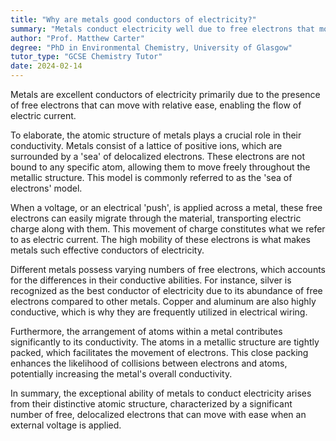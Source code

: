 ```yaml
---
title: "Why are metals good conductors of electricity?"
summary: "Metals conduct electricity well due to free electrons that move easily, allowing electric current to flow efficiently."
author: "Prof. Matthew Carter"
degree: "PhD in Environmental Chemistry, University of Glasgow"
tutor_type: "GCSE Chemistry Tutor"
date: 2024-02-14
---
```


Metals are excellent conductors of electricity primarily due to the presence of free electrons that can move with relative ease, enabling the flow of electric current.

To elaborate, the atomic structure of metals plays a crucial role in their conductivity. Metals consist of a lattice of positive ions, which are surrounded by a 'sea' of delocalized electrons. These electrons are not bound to any specific atom, allowing them to move freely throughout the metallic structure. This model is commonly referred to as the 'sea of electrons' model.

When a voltage, or an electrical 'push', is applied across a metal, these free electrons can easily migrate through the material, transporting electric charge along with them. This movement of charge constitutes what we refer to as electric current. The high mobility of these electrons is what makes metals such effective conductors of electricity.

Different metals possess varying numbers of free electrons, which accounts for the differences in their conductive abilities. For instance, silver is recognized as the best conductor of electricity due to its abundance of free electrons compared to other metals. Copper and aluminum are also highly conductive, which is why they are frequently utilized in electrical wiring.

Furthermore, the arrangement of atoms within a metal contributes significantly to its conductivity. The atoms in a metallic structure are tightly packed, which facilitates the movement of electrons. This close packing enhances the likelihood of collisions between electrons and atoms, potentially increasing the metal's overall conductivity.

In summary, the exceptional ability of metals to conduct electricity arises from their distinctive atomic structure, characterized by a significant number of free, delocalized electrons that can move with ease when an external voltage is applied.
    